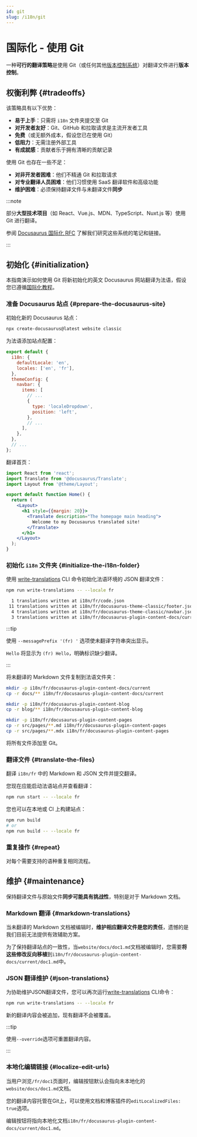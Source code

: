 ```yaml
---
id: git
slug: /i18n/git
---
```


# 国际化 - 使用 Git

一种**可行的翻译策略**是使用 Git（或任何其他[版本控制系统](https://en.wikipedia.org/wiki/Version_control)）对翻译文件进行**版本控制**。

## 权衡利弊 {#tradeoffs}

该策略具有以下优势：

- **易于上手**：只需将 `i18n` 文件夹提交至 Git
- **对开发者友好**：Git、GitHub 和拉取请求是主流开发者工具
- **免费**（或无额外成本，假设您已在使用 Git）
- **低阻力**：无需注册外部工具
- **有成就感**：贡献者乐于拥有清晰的贡献记录

使用 Git 也存在一些不足：

- **对非开发者困难**：他们不精通 Git 和拉取请求
- **对专业翻译人员困难**：他们习惯使用 SaaS 翻译软件和高级功能
- **维护困难**：必须保持翻译文件与未翻译文件**同步**

:::note

部分**大型技术项目**（如 React、Vue.js、MDN、TypeScript、Nuxt.js 等）使用 Git 进行翻译。

参阅 [Docusaurus 国际化 RFC](https://github.com/facebook/docusaurus/issues/3317) 了解我们研究这些系统的笔记和链接。

:::

## 初始化 {#initialization}

本指南演示如何使用 Git 将新初始化的英文 Docusaurus 网站翻译为法语，假设您已遵循[国际化教程](./i18n-tutorial.mdx)。

### 准备 Docusaurus 站点 {#prepare-the-docusaurus-site}

初始化新的 Docusaurus 站点：

```bash
npx create-docusaurus@latest website classic
```

为法语添加站点配置：

```js title="docusaurus.config.js"
export default {
  i18n: {
    defaultLocale: 'en',
    locales: ['en', 'fr'],
  },
  themeConfig: {
    navbar: {
      items: [
        // ...
        {
          type: 'localeDropdown',
          position: 'left',
        },
        // ...
      ],
    },
  },
  // ...
};
```

翻译首页：

```jsx title="src/pages/index.js"
import React from 'react';
import Translate from '@docusaurus/Translate';
import Layout from '@theme/Layout';

export default function Home() {
  return (
    <Layout>
      <h1 style={{margin: 20}}>
        <Translate description="The homepage main heading">
          Welcome to my Docusaurus translated site!
        </Translate>
      </h1>
    </Layout>
  );
}
```

### 初始化 `i18n` 文件夹 {#initialize-the-i18n-folder}

使用 [write-translations](../cli.mdx#docusaurus-write-translations-sitedir) CLI 命令初始化法语环境的 JSON 翻译文件：

```bash npm2yarn
npm run write-translations -- --locale fr

  1 translations written at i18n/fr/code.json
 11 translations written at i18n/fr/docusaurus-theme-classic/footer.json
  4 translations written at i18n/fr/docusaurus-theme-classic/navbar.json
  3 translations written at i18n/fr/docusaurus-plugin-content-docs/current.json
```

:::tip

使用 `--messagePrefix '(fr) '` 选项使未翻译字符串突出显示。

`Hello` 将显示为 `(fr) Hello`，明确标识缺少翻译。

:::

将未翻译的 Markdown 文件复制到法语文件夹：

```bash
mkdir -p i18n/fr/docusaurus-plugin-content-docs/current
cp -r docs/** i18n/fr/docusaurus-plugin-content-docs/current

mkdir -p i18n/fr/docusaurus-plugin-content-blog
cp -r blog/** i18n/fr/docusaurus-plugin-content-blog

mkdir -p i18n/fr/docusaurus-plugin-content-pages
cp -r src/pages/**.md i18n/fr/docusaurus-plugin-content-pages
cp -r src/pages/**.mdx i18n/fr/docusaurus-plugin-content-pages
```

将所有文件添加至 Git。

### 翻译文件 {#translate-the-files}

翻译 `i18n/fr` 中的 Markdown 和 JSON 文件并提交翻译。

您现在应能启动法语站点并查看翻译：

```bash npm2yarn
npm run start -- --locale fr
```

您也可以在本地或 CI 上构建站点：

```bash npm2yarn
npm run build
# or
npm run build -- --locale fr
```

### 重复操作 {#repeat}

对每个需要支持的语种重复相同流程。

## 维护 {#maintenance}

保持翻译文件与原始文件**同步可能具有挑战性**，特别是对于 Markdown 文档。

### Markdown 翻译 {#markdown-translations}

当未翻译的 Markdown 文档被编辑时，**维护相应翻译文件是您的责任**，遗憾的是我们目前无法提供有效辅助方案。

为了保持翻译站点的一致性，当`website/docs/doc1.md`文档被编辑时，您需要**将这些修改反向移植**到`i18n/fr/docusaurus-plugin-content-docs/current/doc1.md`中。

### JSON 翻译维护 {#json-translations}

为协助维护JSON翻译文件，您可以再次运行[write-translations](../cli.mdx#docusaurus-write-translations-sitedir) CLI命令：

```bash npm2yarn
npm run write-translations -- --locale fr
```

新的翻译内容会被追加，现有翻译不会被覆盖。

:::tip

使用`--override`选项可重置翻译内容。

:::

### 本地化编辑链接 {#localize-edit-urls}

当用户浏览`/fr/doc1`页面时，编辑按钮默认会指向未本地化的`website/docs/doc1.md`文档。

您的翻译内容托管在Git上，可以使用文档和博客插件的`editLocalizedFiles: true`选项。

编辑按钮将指向本地化文档`i18n/fr/docusaurus-plugin-content-docs/current/doc1.md`。